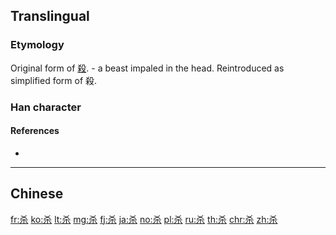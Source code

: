 {{also|殺}}
==Translingual==

===Etymology===
Original form of [[殺]]. {{liushu|p}} - a beast impaled in the head.
Reintroduced as simplified form of 殺.

===Han character===
{{Han char|rn=75|rad=木|as=02|sn=6|four=|canj=KD,XKD|ids=⿱㐅木}}

====References====
* {{Han ref|kx=0510.181|hdz=21155.030|uh=6740|ud=26432}}

----

==Chinese==
{{zh-see|殺}}

[[fr:杀]]
[[ko:杀]]
[[lt:杀]]
[[mg:杀]]
[[fj:杀]]
[[ja:杀]]
[[no:杀]]
[[pl:杀]]
[[ru:杀]]
[[th:杀]]
[[chr:杀]]
[[zh:杀]]